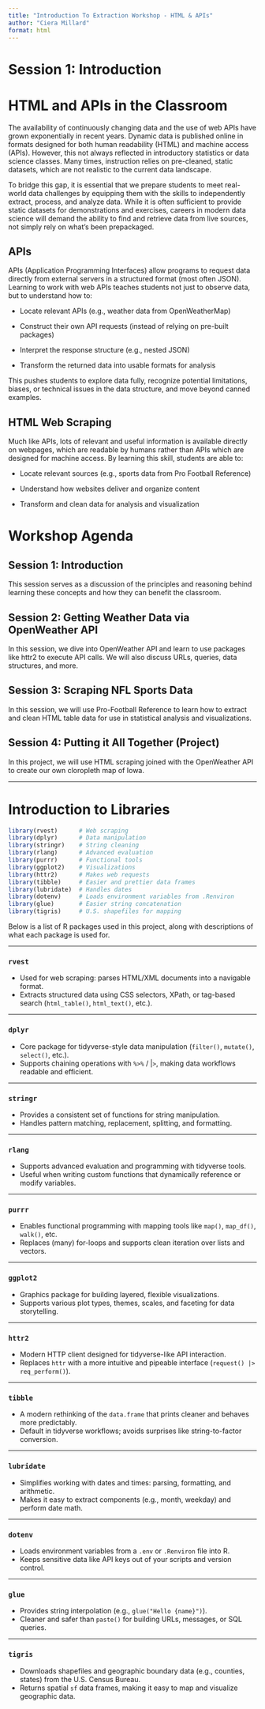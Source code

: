 ```yaml
---
title: "Introduction To Extraction Workshop - HTML & APIs"
author: "Ciera Millard"
format: html
---
```


# Session 1: Introduction

# HTML and APIs in the Classroom

The availability of continuously changing data and the use of web APIs have grown exponentially in recent years. Dynamic data is published online in formats designed for both human readability (HTML) and machine access (APIs). However, this not always reflected in introductory statistics or data science classes. Many times, instruction relies on pre-cleaned, static datasets, which are not realistic to the current data landscape.

To bridge this gap, it is essential that we prepare students to meet real-world data challenges by equipping them with the skills to independently extract, process, and analyze data. While it is often sufficient to provide static datasets for demonstrations and exercises, careers in modern data science will demand the ability to find and retrieve data from live sources, not simply rely on what’s been prepackaged.

## APIs

APIs (Application Programming Interfaces) allow programs to request data directly from external servers in a structured format (most often JSON). Learning to work with web APIs teaches students not just to observe data, but to understand how to:

-   Locate relevant APIs (e.g., weather data from OpenWeatherMap)

-   Construct their own API requests (instead of relying on pre-built packages)

-   Interpret the response structure (e.g., nested JSON)

-   Transform the returned data into usable formats for analysis

This pushes students to explore data fully, recognize potential limitations, biases, or technical issues in the data structure, and move beyond canned examples.

## HTML Web Scraping

Much like APIs, lots of relevant and useful information is available directly on webpages, which are readable by humans rather than APIs which are designed for machine access. By learning this skill, students are able to:

-   Locate relevant sources (e.g., sports data from Pro Football Reference)

-   Understand how websites deliver and organize content

-   Transform and clean data for analysis and visualization

# Workshop Agenda

## Session 1: Introduction

This session serves as a discussion of the principles and reasoning behind learning these concepts and how they can benefit the classroom.

## Session 2: Getting Weather Data via OpenWeather API

In this session, we dive into OpenWeather API and learn to use packages like httr2 to execute API calls. We will also discuss URLs, queries, data structures, and more.

## Session 3: Scraping NFL Sports Data

In this session, we will use Pro-Football Reference to learn how to extract and clean HTML table data for use in statistical analysis and visualizations.

## Session 4: Putting it All Together (Project)

In this project, we will use HTML scraping joined with the OpenWeather API to create our own cloropleth map of Iowa.

------------------------------------------------------------------------

# Introduction to Libraries

```r
library(rvest)      # Web scraping
library(dplyr)      # Data manipulation
library(stringr)    # String cleaning
library(rlang)      # Advanced evaluation
library(purrr)      # Functional tools
library(ggplot2)    # Visualizations
library(httr2)      # Makes web requests
library(tibble)     # Easier and prettier data frames
library(lubridate)  # Handles dates
library(dotenv)     # Loads environment variables from .Renviron
library(glue)       # Easier string concatenation
library(tigris)     # U.S. shapefiles for mapping
```

Below is a list of R packages used in this project, along with descriptions of what each package is used for.

------------------------------------------------------------------------

### `rvest`

-   Used for web scraping: parses HTML/XML documents into a navigable format.
-   Extracts structured data using CSS selectors, XPath, or tag-based search (`html_table()`, `html_text()`, etc.).

------------------------------------------------------------------------

### `dplyr`

-   Core package for tidyverse-style data manipulation (`filter()`, `mutate()`, `select()`, etc.).
-   Supports chaining operations with `%>%` / \|`>`, making data workflows readable and efficient.

------------------------------------------------------------------------

### `stringr`

-   Provides a consistent set of functions for string manipulation.
-   Handles pattern matching, replacement, splitting, and formatting.

------------------------------------------------------------------------

### `rlang`

-   Supports advanced evaluation and programming with tidyverse tools.
-   Useful when writing custom functions that dynamically reference or modify variables.

------------------------------------------------------------------------

### `purrr`

-   Enables functional programming with mapping tools like `map()`, `map_df()`, `walk()`, etc.
-   Replaces (many) for-loops and supports clean iteration over lists and vectors.

------------------------------------------------------------------------

### `ggplot2`

-   Graphics package for building layered, flexible visualizations.
-   Supports various plot types, themes, scales, and faceting for data storytelling.

------------------------------------------------------------------------

### `httr2`

-   Modern HTTP client designed for tidyverse-like API interaction.
-   Replaces `httr` with a more intuitive and pipeable interface (`request() |> req_perform()`).

------------------------------------------------------------------------

### `tibble`

-   A modern rethinking of the `data.frame` that prints cleaner and behaves more predictably.
-   Default in tidyverse workflows; avoids surprises like string-to-factor conversion.

------------------------------------------------------------------------

### `lubridate`

-   Simplifies working with dates and times: parsing, formatting, and arithmetic.
-   Makes it easy to extract components (e.g., month, weekday) and perform date math.

------------------------------------------------------------------------

### `dotenv`

-   Loads environment variables from a `.env` or `.Renviron` file into R.
-   Keeps sensitive data like API keys out of your scripts and version control.

------------------------------------------------------------------------

### `glue`

-   Provides string interpolation (e.g., `glue("Hello {name}")`).
-   Cleaner and safer than `paste()` for building URLs, messages, or SQL queries.

------------------------------------------------------------------------

### `tigris`

-   Downloads shapefiles and geographic boundary data (e.g., counties, states) from the U.S. Census Bureau.
-   Returns spatial `sf` data frames, making it easy to map and visualize geographic data.
